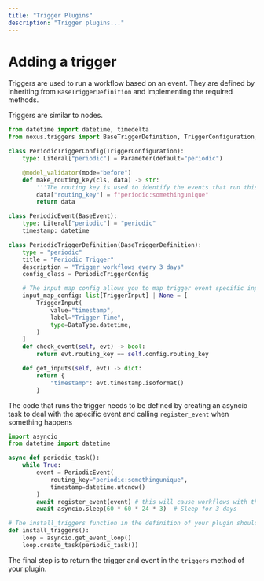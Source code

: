 ```yaml
---
title: "Trigger Plugins"
description: "Trigger plugins..."
---
```


# Adding a trigger

Triggers are used to run a workflow based on an event. They are defined by inheriting from `BaseTriggerDefinition` and implementing the required methods.

Triggers are similar to nodes.

```python
from datetime import datetime, timedelta
from noxus.triggers import BaseTriggerDefinition, TriggerConfiguration, BaseEvent

class PeriodicTriggerConfig(TriggerConfiguration):
    type: Literal["periodic"] = Parameter(default="periodic")

    @model_validator(mode="before")
    def make_routing_key(cls, data) -> str:
        '''The routing key is used to identify the events that run this workflow'''
        data["routing_key"] = f"periodic:somethingunique"
        return data

class PeriodicEvent(BaseEvent):
    type: Literal["periodic"] = "periodic"
    timestamp: datetime

class PeriodicTriggerDefinition(BaseTriggerDefinition):
    type = "periodic"
    title = "Periodic Trigger"
    description = "Trigger workflows every 3 days"
    config_class = PeriodicTriggerConfig

    # The input map config allows you to map trigger event specific inputs to workflow inputs
    input_map_config: list[TriggerInput] | None = [
        TriggerInput(
            value="timestamp",
            label="Trigger Time",
            type=DataType.datetime,
        )
    ]
    def check_event(self, evt) -> bool:
        return evt.routing_key == self.config.routing_key

    def get_inputs(self, evt) -> dict:
        return {
            "timestamp": evt.timestamp.isoformat()
        }

```

The code that runs the trigger needs to be defined by creating an asyncio task to deal with the specific event and calling `register_event` when something happens

```python
import asyncio
from datetime import datetime

async def periodic_task():
    while True:
        event = PeriodicEvent(
            routing_key="periodic:somethingunique",
            timestamp=datetime.utcnow()
        )
        await register_event(event) # this will cause workflows with this trigger to run
        await asyncio.sleep(60 * 60 * 24 * 3)  # Sleep for 3 days

# The install_triggers function in the definition of your plugin should start the logic of the trigger.
def install_triggers():
    loop = asyncio.get_event_loop()
    loop.create_task(periodic_task())
```

The final step is to return the trigger and event in the `triggers` method of your plugin.
